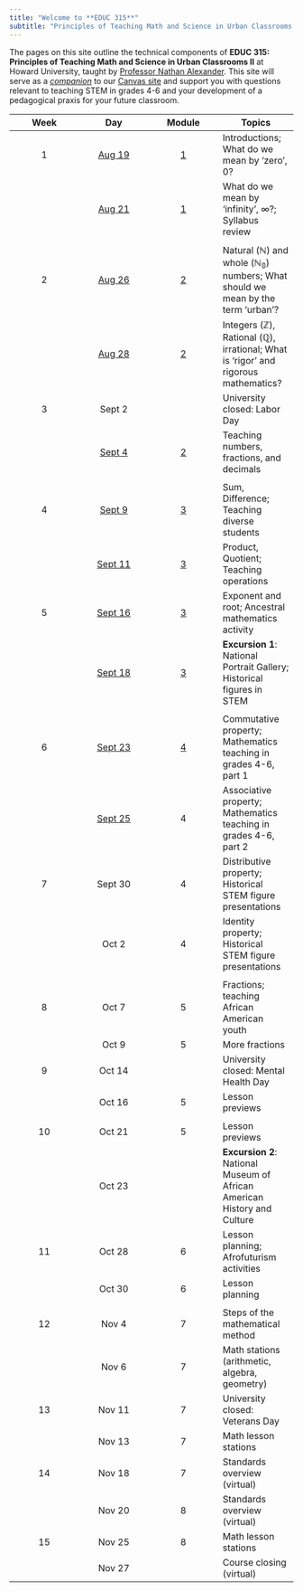 ```yaml
---
title: "Welcome to **EDUC 315**"
subtitle: "Principles of Teaching Math and Science in Urban Classrooms II"
---
```


The pages on this site outline the technical components of **EDUC 315: Principles of Teaching Math and Science in Urban Classrooms II** at Howard University, taught by [Professor Nathan Alexander](https://professornaite.github.io){target="_blank"}. This site will serve as a <u>*companion*</u> to our [Canvas site](https://canvas.howard.edu/courses/53402){target="_blank"} and support you with questions relevant to teaching STEM in grades 4-6 and your development of a pedagogical praxis for your future classroom.

::: column-screen-inset-right
| Week |                            Day                            |                       Module                        | Topics                                                                                                  |
|:----------------:|:----------------:|:----------------:|-------------------|
|  1   |              [Aug 19](modules/module01.html)              |             [1](modules/module01.html)              | Introductions; What do we mean by ‘zero’, $0$?                                                          |
|      |              [Aug 21](modules/module01.html)              |             [1](modules/module01.html)              | What do we mean by ‘infinity’, $\infty$?; Syllabus review                                               |
|      |                                                           |                                                     |                                                                                                         |
|  2   |              [Aug 26](modules/module02.html)              |             [2](modules/module02.html)              | Natural ($\mathbb{N}$) and whole ($\mathbb{N_0}$) numbers; What should we mean by the term ‘urban’?     |
|      |              [Aug 28](modules/module02.html)              |             [2](modules/module02.html)              | Integers ($\mathbb{Z}$), Rational ($\mathbb{Q}$), irrational; What is ‘rigor’ and rigorous mathematics? |
|  3   |                          Sept 2                           |                                                     | University closed: Labor Day                                                                            |
|      |              [Sept 4](modules/module02.html)              |             [2](modules/module02.html)              | Teaching numbers, fractions, and decimals                                                               |
|      |                                                           |                                                     |                                                                                                         |
|  4   |    [Sept 9](modules/module03.html#sum-and-difference)     |    [3](modules/module03.html#sum-and-difference)    | Sum, Difference; Teaching diverse students                                                              |
|      |   [Sept 11](modules/module03.html#product-and-quotient)   |   [3](modules/module03.html#product-and-quotient)   | Product, Quotient; Teaching operations                                                                  |
|  5   |   [Sept 16](modules/module03.html#exponents-and-roots)    |   [3](modules/module03.html#exponents-and-roots)    | Exponent and root; Ancestral mathematics activity                                                       |
|      | [Sept 18](modules/module03.html#stem-figures-and-history) | [3](modules/module03.html#stem-figures-and-history) | **Excursion 1**: National Portrait Gallery; Historical figures in STEM                                  |
|      |                                                           |                                                     |                                                                                                         |
|  6   |             [Sept 23](modules/module04.html)              |             [4](modules/module04.html)              | Commutative property; Mathematics teaching in grades 4-6, part 1                                        |
|      |             [Sept 25](modules/module04.html)              |                          4                          | Associative property; Mathematics teaching in grades 4-6, part 2                                        |
|  7   |                          Sept 30                          |                          4                          | Distributive property; Historical STEM figure presentations                                             |
|      |                           Oct 2                           |                          4                          | Identity property; Historical STEM figure presentations                                                 |
|      |                                                           |                                                     |                                                                                                         |
|  8   |                           Oct 7                           |                          5                          | Fractions; teaching African American youth                                                              |
|      |                           Oct 9                           |                          5                          | More fractions                                                                                          |
|  9   |                          Oct 14                           |                                                     | University closed: Mental Health Day                                                                    |
|      |                          Oct 16                           |                          5                          | Lesson previews                                                                                         |
|      |                                                           |                                                     |                                                                                                         |
|  10  |                          Oct 21                           |                          5                          | Lesson previews                                                                                         |
|      |                          Oct 23                           |                                                     | **Excursion 2**: National Museum of African American History and Culture                                |
|  11  |                          Oct 28                           |                          6                          | Lesson planning; Afrofuturism activities                                                                |
|      |                          Oct 30                           |                          6                          | Lesson planning                                                                                         |
|      |                                                           |                                                     |                                                                                                         |
|  12  |                           Nov 4                           |                          7                          | Steps of the mathematical method                                                                        |
|      |                           Nov 6                           |                          7                          | Math stations (arithmetic, algebra, geometry)                                                           |
|  13  |                          Nov 11                           |                          7                          | University closed: Veterans Day                                                                         |
|      |                          Nov 13                           |                          7                          | Math lesson stations                                                                                    |
|  14  |                          Nov 18                           |                          7                          | Standards overview (virtual)                                                                            |
|      |                          Nov 20                           |                          8                          | Standards overview (virtual)                                                                            |
|  15  |                          Nov 25                           |                          8                          | Math lesson stations                                                                                    |
|      |                          Nov 27                           |                                                     | Course closing (virtual)                                                                                |
:::

